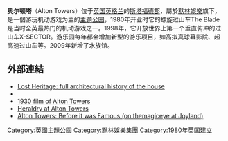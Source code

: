 
{{Infobox amusement park
| name = 奧爾頓塔<br>Alton Towers
| image = [[File:Alton_Towers_Resort_Logo.jpg|180px]]
| caption =
| location = 英國
| location2 = 斯塔福德郡
| location3 = [[奧爾頓_(斯塔福德郡)|奧爾頓]]
| homepage = [http://www.altontowers.com/ www.altontowers.com]
| owner = [[默林娛樂|默林娛樂]]
| general_manager = Ian Crabbe
| opening_date = 1980年4月4日 
| closing_date =
| previous_names =
| season   ='''主題公園'''<br>三月到一月<br>'''水上樂園'''<br>一月到十二月
| area ={{Convert|800|acre|km2}}
| rides = 37
| coasters = 10
| water_rides = 3
| slogan ="Making Britain Happy"
| coordinates ={{Coord|52|59|26|N|1|53|33|W|region:GB_type:landmark|display=inline,title}}
|resort = |Smoking = Not allowed except in designated areas.}}

'''奥尔顿塔'''（Alton Towers）位于[[英国|英国]][[英格兰|英格兰]]的[[斯塔福德郡|斯塔福德郡]]，屬於[[默林娛樂|默林娛樂]]旗下，是一個游玩机动游戏为主的[[主题公园|主题公园]]，1980年开业时它的螺旋过山车The Blade是当时全英最热门的机动游戏之一。1998年，它开放世界上第一个垂直俯冲的过山车X-SECTOR。游乐园每年都会增加新型的游乐项目，如高拟真球幕影院、超高速过山车等。2009年新增了水族馆。

== 外部連結 ==

{{Commons category|Alton Towers}}
{{Wikivoyage}}
*[http://www.lostheritage.org.uk/houses/lh_staffordshire_altontowers.html Lost Heritage: full architectural history of the house] {{Wayback|url=http://www.lostheritage.org.uk/houses/lh_staffordshire_altontowers.html |date=20200208092921 }}
*{{cite web |url=http://www.twilightblue.eu/en/articles/alton-towers/alton-tower-theme-areas.aspx |archiveurl=https://web.archive.org/web/20091001182657/http://www.twilightblue.eu/en/articles/alton-towers/alton-tower-theme-areas.aspx |archivedate=2009-10-01 |title=Description of Theme Areas |deadurl=yes |access-date=2014-02-15 }}
*[http://www.britishpathe.com/record.php?id=8341 1930 film of Alton Towers] {{Wayback|url=http://www.britishpathe.com/record.php?id=8341 |date=20110611051518 }}
*[http://www.heraldry-online.org.uk/alton-towers/alton-towers1.htm Heraldry at Alton Towers] {{Wayback|url=http://www.heraldry-online.org.uk/alton-towers/alton-towers1.htm |date=20160414211955 }}
*[http://www.joylandbooks.com/themagiceye/articles/inland-parks-before-they-were-famous.htm Alton Towers: Before it was Famous (on themagiceye at Joyland)] {{Wayback|url=http://www.joylandbooks.com/themagiceye/articles/inland-parks-before-they-were-famous.htm |date=20220417001534 }}

{{默林娱乐}}
{{Authority control}}
{{DEFAULTSORT:Alton Towers}}
[[Category:英國主題公園|Category:英國主題公園]]
[[Category:默林娛樂集團|Category:默林娛樂集團]]
[[Category:1980年英国建立|Category:1980年英国建立]]
